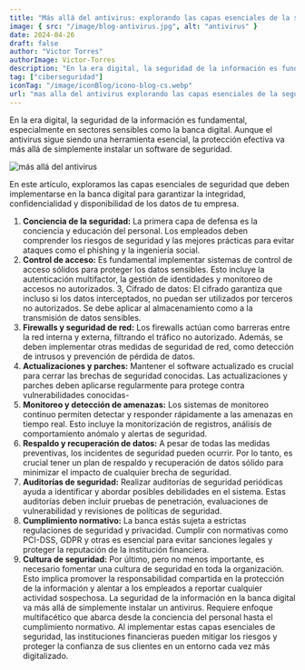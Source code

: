 ```yaml
---
title: "Más allá del antivirus: explorando las capas esenciales de la seguridad de la información en la banca digital"
image: { src: "/image/blog-antivirus.jpg", alt: "antivirus" }
date: 2024-04-26
draft: false
author: "Victor Torres"
authorImage: Victor-Torres
description: "En la era digital, la seguridad de la información es fundamental, especialmente en sectores sensibles como la banca digital. Aunque el antivirus sigue siendo una herramienta esencial, la protección efectiva va más allá de simplemente instalar un software de seguridad."
tag: ["ciberseguridad"]
iconTag: "/image/iconBlog/icono-blog-cs.webp"
url: "mas alla del antivirus explorando las capas esenciales de la seguridad de la informacipon en la banca digital"
---
```


En la era digital, la seguridad de la información es fundamental, especialmente en sectores sensibles como la banca digital. Aunque el antivirus sigue siendo una herramienta esencial, la protección efectiva va más allá de simplemente instalar un software de seguridad.

![más allá del antivirus](/image/blog-antivirus.jpg)

En este artículo, exploramos las capas esenciales de seguridad que deben implementarse en la banca digital para garantizar la integridad, confidencialidad y disponibilidad de los datos de tu empresa.

1. **Conciencia de la seguridad:** La primera capa de defensa es la conciencia y educación del personal. Los empleados deben comprender los riesgos de seguridad y las mejores prácticas para evitar ataques como el phishing y la ingeniería social.
2. **Control de acceso:** Es fundamental implementar sistemas de control de acceso sólidos para proteger los datos sensibles. Esto incluye la autenticación multifactor, la gestión de identidades y monitoreo de accesos no autorizados.
   3, Cifrado de datos: El cifrado garantiza que incluso si los datos interceptados, no puedan ser utilizados por terceros no autorizados. Se debe aplicar al almacenamiento como a la transmisión de datos sensibles.
3. **Firewalls y seguridad de red:** Los firewalls actúan como barreras entre la red interna y externa, filtrando el tráfico no autorizado. Además, se deben implementar otras medidas de seguridad de red, como detección de intrusos y prevención de pérdida de datos.
4. **Actualizaciones y parches:** Mantener el software actualizado es crucial para cerrar las brechas de seguridad conocidas. Las actualizaciones y parches deben aplicarse regularmente para protege contra vulnerabilidades conocidas-
5. **Monitoreo y detección de amenazas:** Los sistemas de monitoreo continuo permiten detectar y responder rápidamente a las amenazas en tiempo real. Esto incluye la monitorización de registros, análisis de comportamiento anómalo y alertas de seguridad.
6. **Respaldo y recuperación de datos:** A pesar de todas las medidas preventivas, los incidentes de seguridad pueden ocurrir. Por lo tanto, es crucial tener un plan de respaldo y recuperación de datos sólido para minimizar el impacto de cualquier brecha de seguridad.
7. **Auditorías de seguridad:** Realizar auditorías de seguridad periódicas ayuda a identificar y abordar posibles debilidades en el sistema. Estas auditorías deben incluir pruebas de penetración, evaluaciones de vulnerabilidad y revisiones de políticas de seguridad.
8. **Cumplimiento normativo:** La banca estás sujeta a estrictas regulaciones de seguridad y privacidad. Cumplir con normativas como PCI-DSS, GDPR y otras es esencial para evitar sanciones legales y proteger la reputación de la institución financiera.
9. **Cultura de seguridad:** Por último, pero no menos importante, es necesario fomentar una cultura de seguridad en toda la organización. Esto implica promover la responsabilidad compartida en la protección de la información y alentar a los empleados a reportar cualquier actividad sospechosa.
   La seguridad de la información en la banca digital va más allá de simplemente instalar un antivirus. Requiere enfoque multifacético que abarca desde la conciencia del personal hasta el cumplimiento normativo. Al implementar estas capas esenciales de seguridad, las instituciones financieras pueden mitigar los riesgos y proteger la confianza de sus clientes en un entorno cada vez más digitalizado.

